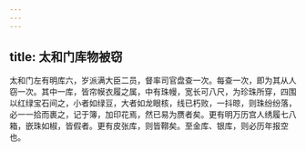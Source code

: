 ```yaml
---
---
---
```

title: 太和门库物被窃
---



太和门左有明库六，岁派满大臣二员，督率司官盘查一次。每查一次，即为其从人窃一次。其中一库，皆帘幙衣履之属，中有珠幔，宽长可八尺，为珍珠所穿，四围以红绿宝石间之，小者如绿豆，大者如龙眼核，线已朽败，一抖晾，则珠纷纷落，必一一拾而裹之，记于簿，加印花焉，然已易为赝者矣。更有明万历宫人绣履七八箱，嵌珠如椒，皆假者。更有皮张库，则皆鞹矣。至金库、银库，则必历年报空也。